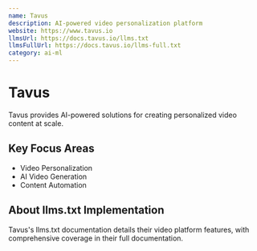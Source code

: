 ```yaml
---
name: Tavus
description: AI-powered video personalization platform
website: https://www.tavus.io
llmsUrl: https://docs.tavus.io/llms.txt
llmsFullUrl: https://docs.tavus.io/llms-full.txt
category: ai-ml
---
```


# Tavus

Tavus provides AI-powered solutions for creating personalized video content at scale.

## Key Focus Areas

- Video Personalization
- AI Video Generation
- Content Automation

## About llms.txt Implementation

Tavus's llms.txt documentation details their video platform features, with comprehensive coverage in their full documentation.

